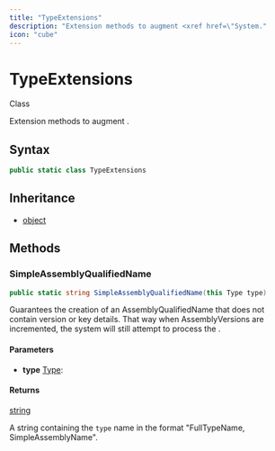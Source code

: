 ```yaml
---
title: "TypeExtensions"
description: "Extension methods to augment <xref href=\"System."
icon: "cube"
---
```


# TypeExtensions

<Badge variant="outline">Class</Badge>

Extension methods to augment <xref href="System.Type" data-throw-if-not-resolved="false"></xref>.

## Syntax

```csharp
public static class TypeExtensions
```

## Inheritance

- [object](https://learn.microsoft.com/dotnet/api/system.object)

## Methods

### SimpleAssemblyQualifiedName

```csharp
public static string SimpleAssemblyQualifiedName(this Type type)
```

Guarantees the creation of an AssemblyQualifiedName that does not contain version or key details. That way when AssemblyVersions are incremented,
the system will still attempt to process the <xref href="CloudNimble.SimpleMessageBus.Core.IMessage" data-throw-if-not-resolved="false"></xref>.

#### Parameters

- **type** [Type](https://learn.microsoft.com/dotnet/api/system.type): 

#### Returns

[string](https://learn.microsoft.com/dotnet/api/system.string)

A string containing the <code class="paramref">type</code> name in the format "FullTypeName, SimpleAssemblyName".


